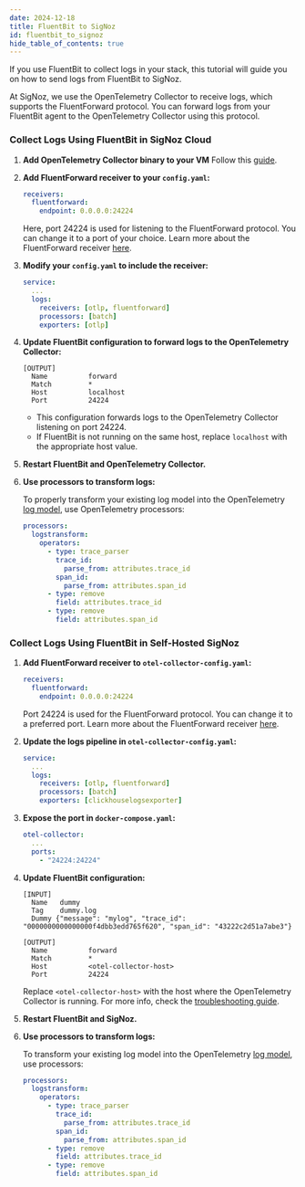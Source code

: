 ```yaml
---
date: 2024-12-18
title: FluentBit to SigNoz
id: fluentbit_to_signoz
hide_table_of_contents: true
---
```


If you use FluentBit to collect logs in your stack, this tutorial will guide you on how to send logs from FluentBit to SigNoz.

At SigNoz, we use the OpenTelemetry Collector to receive logs, which supports the FluentForward protocol. You can forward logs from your FluentBit agent to the OpenTelemetry Collector using this protocol.

<Tabs entityName="plans">
<TabItem value="signoz-cloud" label="SigNoz Cloud" default>

### Collect Logs Using FluentBit in SigNoz Cloud

1. **Add OpenTelemetry Collector binary to your VM**
Follow this [guide](https://signoz.io/docs/tutorial/opentelemetry-binary-usage-in-virtual-machine/).

2. **Add FluentForward receiver to your `config.yaml`:**

    ```yaml
    receivers:
      fluentforward:
        endpoint: 0.0.0.0:24224
    ```
    Here, port 24224 is used for listening to the FluentForward protocol. You can change it to a port of your choice. Learn more about the FluentForward receiver [here](https://github.com/open-telemetry/opentelemetry-collector-contrib/tree/main/receiver/fluentforwardreceiver).

3. **Modify your `config.yaml` to include the receiver:**

    ```yaml
    service:
      ...
      logs:
        receivers: [otlp, fluentforward]
        processors: [batch]
        exporters: [otlp]
    ```

4. **Update FluentBit configuration to forward logs to the OpenTelemetry Collector:**

    ```
    [OUTPUT]
      Name          forward
      Match         *
      Host          localhost
      Port          24224
    ```
    - This configuration forwards logs to the OpenTelemetry Collector listening on port 24224.
    - If FluentBit is not running on the same host, replace `localhost` with the appropriate host value.

5. **Restart FluentBit and OpenTelemetry Collector.**

6. **Use processors to transform logs:**

    To properly transform your existing log model into the OpenTelemetry [log model](https://github.com/open-telemetry/opentelemetry-specification/blob/main/specification/logs/data-model.md), use OpenTelemetry processors:

    ```yaml
    processors:
      logstransform:
        operators:
          - type: trace_parser
            trace_id:
              parse_from: attributes.trace_id
            span_id:
              parse_from: attributes.span_id
          - type: remove
            field: attributes.trace_id
          - type: remove
            field: attributes.span_id
    ```

</TabItem>

<TabItem value='self-host' label='Self-Host'>

### Collect Logs Using FluentBit in Self-Hosted SigNoz

1. **Add FluentForward receiver to `otel-collector-config.yaml`:**

    ```yaml
    receivers:
      fluentforward:
        endpoint: 0.0.0.0:24224
    ```
    Port 24224 is used for the FluentForward protocol. You can change it to a preferred port. Learn more about the FluentForward receiver [here](https://github.com/open-telemetry/opentelemetry-collector-contrib/tree/main/receiver/fluentforwardreceiver).

2. **Update the logs pipeline in `otel-collector-config.yaml`:**

    ```yaml
    service:
      ...
      logs:
        receivers: [otlp, fluentforward]
        processors: [batch]
        exporters: [clickhouselogsexporter]
    ```

3. **Expose the port in `docker-compose.yaml`:**

    ```yaml
    otel-collector:
      ...
      ports:
        - "24224:24224"
    ```

4. **Update FluentBit configuration:**

    ```
    [INPUT]
      Name   dummy
      Tag    dummy.log
      Dummy {"message": "mylog", "trace_id": "0000000000000000f4dbb3edd765f620", "span_id": "43222c2d51a7abe3"}

    [OUTPUT]
      Name          forward
      Match         *
      Host          <otel-collector-host>
      Port          24224
    ```
    Replace `<otel-collector-host>` with the host where the OpenTelemetry Collector is running. For more info, check the [troubleshooting guide](/docs/install/troubleshooting#signoz-otel-collector-address-grid).

5. **Restart FluentBit and SigNoz.**

6. **Use processors to transform logs:**

    To transform your existing log model into the OpenTelemetry [log model](https://github.com/open-telemetry/opentelemetry-specification/blob/main/specification/logs/data-model.md), use processors:

    ```yaml
    processors:
      logstransform:
        operators:
          - type: trace_parser
            trace_id:
              parse_from: attributes.trace_id
            span_id:
              parse_from: attributes.span_id
          - type: remove
            field: attributes.trace_id
          - type: remove
            field: attributes.span_id
    ```

</TabItem>
</Tabs>
